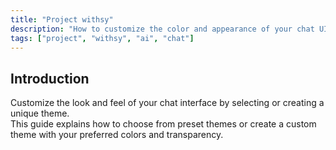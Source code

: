 ```yaml
---
title: "Project withsy"
description: "How to customize the color and appearance of your chat UI."
tags: ["project", "withsy", "ai", "chat"]
---
```


## Introduction

Customize the look and feel of your chat interface by selecting or creating a unique theme.  
This guide explains how to choose from preset themes or create a custom theme with your preferred colors and transparency.
